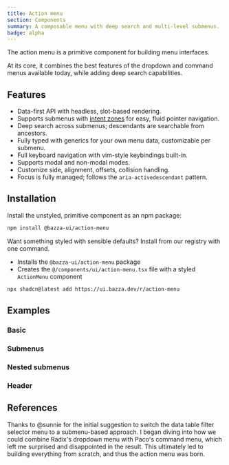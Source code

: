 ```yaml
---
title: Action menu
section: Components
summary: A composable menu with deep search and multi-level submenus.
badge: alpha
---
```


<Frame containerClassName='h-104 mb-16'>
  <Examples.ActionMenu.KitchenSink01 />
</Frame>

The action menu is a primitive component for building menu interfaces.

At its core, it combines the best features of the dropdown and command menus available today, while adding deep search capabilities.

## Features

- Data-first API with headless, slot-based rendering.
- Supports submenus with [intent zones](https://linear.app/now/invisible-details) for easy, fluid pointer navigation.
- Deep search across submenus; descendants are searchable from ancestors.
- Fully typed with generics for your own menu data, customizable per submenu.
- Full keyboard navigation with vim-style keybindings built-in.
- Supports modal and non-modal modes.
- Customize side, alignment, offsets, collision handling.
- Focus is fully managed; follows the `aria-activedescendant` pattern.

## Installation

Install the unstyled, primitive component as an npm package:

```bash
npm install @bazza-ui/action-menu
```

Want something styled with sensible defaults? Install from our registry with one command.

- Installs the `@bazza-ui/action-menu` package
- Creates the `@/components/ui/action-menu.tsx` file with a styled `ActionMenu` component

```bash
npx shadcn@latest add https://ui.bazza.dev/r/action-menu
```

## Examples

### Basic

<Frame innerClassName='h-64 w-full flex justify-center'>
  <Examples.ActionMenu.Basic />
</Frame>

### Submenus

<Frame innerClassName='h-84 w-full flex justify-center'>
  <Examples.ActionMenu.Submenus />
</Frame>

### Nested submenus

<Frame innerClassName='h-128'>
  <Examples.ActionMenu.SubmenusDeep />
</Frame>

### Header

<Frame innerClassName='h-72 w-full flex justify-center'>
  <Examples.ActionMenu.Header />
</Frame>

## References

Thanks to @sunnie for the initial suggestion to switch the data table filter selector menu to a submenu-based approach. 
I began diving into how we could combine Radix's dropdown menu with Paco's command menu, which left me surprised and disappointed in the result.
This ultimately led to building everything from scratch, and thus the action menu was born.
